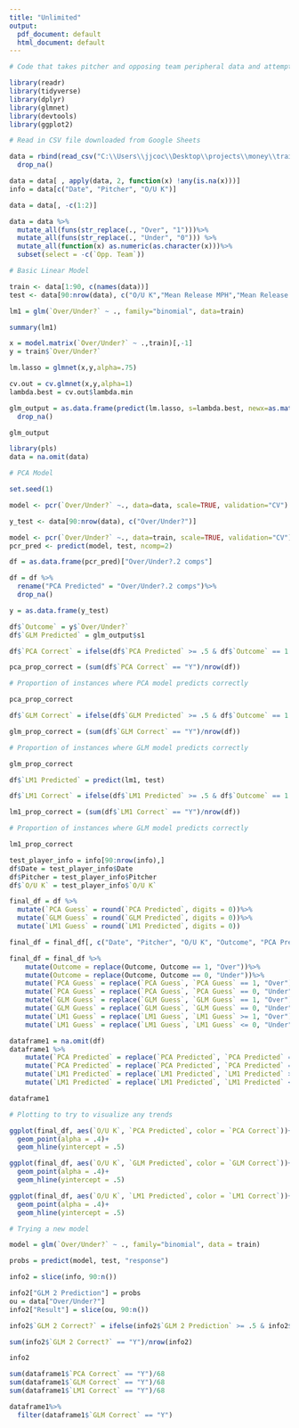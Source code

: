 ```yaml
---
title: "Unlimited"
output:
  pdf_document: default
  html_document: default
---
```


```r
# Code that takes pitcher and opposing team peripheral data and attempts to predict whether they will go over or under their strikeout total

library(readr)
library(tidyverse)
library(dplyr)
library(glmnet)
library(devtools)
library(ggplot2)

# Read in CSV file downloaded from Google Sheets

data = rbind(read_csv("C:\\Users\\jjcoc\\Desktop\\projects\\money\\train.csv"), read_csv("C:\\Users\\jjcoc\\Desktop\\projects\\money\\test.csv"))%>%
  drop_na()

data = data[ , apply(data, 2, function(x) !any(is.na(x)))]
info = data[c("Date", "Pitcher", "O/U K")]

data = data[, -c(1:2)]

data = data %>%
  mutate_all(funs(str_replace(., "Over", "1")))%>%
  mutate_all(funs(str_replace(., "Under", "0"))) %>%
  mutate_all(function(x) as.numeric(as.character(x)))%>%
  subset(select = -c(`Opp. Team`))

# Basic Linear Model

train <- data[1:90, c(names(data))]
test <- data[90:nrow(data), c("O/U K","Mean Release MPH","Mean Release X","Mean Release Y","Mean Release Z","K/9","K/BB","WHIP","ERA","GB/FB","Opp. Win %","Opp BA","Opp OBP","Opp OPS+","Opp K", "Opp BB")]

lm1 = glm(`Over/Under?` ~ ., family="binomial", data=train)

summary(lm1)
```

```r
x = model.matrix(`Over/Under?` ~ .,train)[,-1]
y = train$`Over/Under?`

lm.lasso = glmnet(x,y,alpha=.75)

cv.out = cv.glmnet(x,y,alpha=1)
lambda.best = cv.out$lambda.min

glm_output = as.data.frame(predict(lm.lasso, s=lambda.best, newx=as.matrix(test),interval = 'confidence'))%>%
  drop_na()

glm_output
```

```r
library(pls)
data = na.omit(data)

# PCA Model

set.seed(1)

model <- pcr(`Over/Under?` ~., data=data, scale=TRUE, validation="CV")

y_test <- data[90:nrow(data), c("Over/Under?")]

model <- pcr(`Over/Under?` ~., data=train, scale=TRUE, validation="CV")
pcr_pred <- predict(model, test, ncomp=2)

df = as.data.frame(pcr_pred)["Over/Under?.2 comps"]

df = df %>%
  rename("PCA Predicted" = "Over/Under?.2 comps")%>%
  drop_na()

y = as.data.frame(y_test)

df$`Outcome` = y$`Over/Under?`
df$`GLM Predicted` = glm_output$s1

df$`PCA Correct` = ifelse(df$`PCA Predicted` >= .5 & df$`Outcome` == 1 | df$`PCA Predicted` < .5 & df$`Outcome` == 0, "Y", "N")

pca_prop_correct = (sum(df$`PCA Correct` == "Y")/nrow(df))

# Proportion of instances where PCA model predicts correctly

pca_prop_correct

df$`GLM Correct` = ifelse(df$`GLM Predicted` >= .5 & df$`Outcome` == 1 | df$`GLM Predicted` < .5 & df$`Outcome` == 0, "Y", "N")

glm_prop_correct = (sum(df$`GLM Correct` == "Y")/nrow(df))

# Proportion of instances where GLM model predicts correctly

glm_prop_correct

df$`LM1 Predicted` = predict(lm1, test)

df$`LM1 Correct` = ifelse(df$`LM1 Predicted` >= .5 & df$`Outcome` == 1 | df$`LM1 Predicted` < .5 & df$`Outcome` == 0, "Y", "N")

lm1_prop_correct = (sum(df$`LM1 Correct` == "Y")/nrow(df))

# Proportion of instances where GLM model predicts correctly

lm1_prop_correct

test_player_info = info[90:nrow(info),]
df$Date = test_player_info$Date
df$Pitcher = test_player_info$Pitcher
df$`O/U K` = test_player_info$`O/U K`

final_df = df %>%
  mutate(`PCA Guess` = round(`PCA Predicted`, digits = 0))%>%
  mutate(`GLM Guess` = round(`GLM Predicted`, digits = 0))%>%
  mutate(`LM1 Guess` = round(`LM1 Predicted`, digits = 0))

final_df = final_df[, c("Date", "Pitcher", "O/U K", "Outcome", "PCA Predicted", "PCA Guess", "PCA Correct", "GLM Predicted", "GLM Guess", "GLM Correct", "LM1 Predicted", "LM1 Guess", "LM1 Correct")]

final_df = final_df %>% 
    mutate(Outcome = replace(Outcome, Outcome == 1, "Over"))%>% 
    mutate(Outcome = replace(Outcome, Outcome == 0, "Under"))%>% 
    mutate(`PCA Guess` = replace(`PCA Guess`, `PCA Guess` == 1, "Over"))%>% 
    mutate(`PCA Guess` = replace(`PCA Guess`, `PCA Guess` == 0, "Under"))%>% 
    mutate(`GLM Guess` = replace(`GLM Guess`, `GLM Guess` == 1, "Over"))%>% 
    mutate(`GLM Guess` = replace(`GLM Guess`, `GLM Guess` == 0, "Under"))%>% 
    mutate(`LM1 Guess` = replace(`LM1 Guess`, `LM1 Guess` >= 1, "Over"))%>% 
    mutate(`LM1 Guess` = replace(`LM1 Guess`, `LM1 Guess` <= 0, "Under"))

dataframe1 = na.omit(df)
dataframe1 %>%
    mutate(`PCA Predicted` = replace(`PCA Predicted`, `PCA Predicted` == 1, "Over"))%>% 
    mutate(`PCA Predicted` = replace(`PCA Predicted`, `PCA Predicted` == 0, "Under"))%>% 
    mutate(`LM1 Predicted` = replace(`LM1 Predicted`, `LM1 Predicted` >= 1, "Over"))%>% 
    mutate(`LM1 Predicted` = replace(`LM1 Predicted`, `LM1 Predicted` <= 0, "Under"))

dataframe1
```
```r
# Plotting to try to visualize any trends

ggplot(final_df, aes(`O/U K`, `PCA Predicted`, color = `PCA Correct`))+
  geom_point(alpha = .4)+
  geom_hline(yintercept = .5)

ggplot(final_df, aes(`O/U K`, `GLM Predicted`, color = `GLM Correct`))+
  geom_point(alpha = .4)+
  geom_hline(yintercept = .5)

ggplot(final_df, aes(`O/U K`, `LM1 Predicted`, color = `LM1 Correct`))+
  geom_point(alpha = .4)+
  geom_hline(yintercept = .5)
```

```r
# Trying a new model

model = glm(`Over/Under?` ~ ., family="binomial", data = train)

probs = predict(model, test, "response")

info2 = slice(info, 90:n())

info2["GLM 2 Prediction"] = probs
ou = data["Over/Under?"]
info2["Result"] = slice(ou, 90:n())

info2$`GLM 2 Correct?` = ifelse(info2$`GLM 2 Prediction` >= .5 & info2$Result == 1 | info2$`GLM 2 Prediction` < .5 & info2$Result == 0, "Y", "N")

sum(info2$`GLM 2 Correct?` == "Y")/nrow(info2)

info2
```

```r
sum(dataframe1$`PCA Correct` == "Y")/68
sum(dataframe1$`GLM Correct` == "Y")/68
sum(dataframe1$`LM1 Correct` == "Y")/68

dataframe1%>%
  filter(dataframe1$`GLM Correct` == "Y")
```